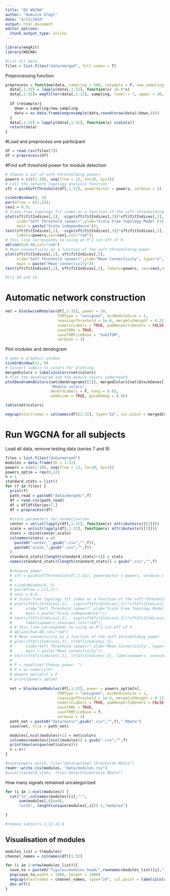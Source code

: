 ```yaml
---
title: "02 WGCNA"
author: "Dominik Klepl"
date: "4/23/2020"
output: html_document
editor_options: 
  chunk_output_type: inline
---
```


```r
library(eegkit)
library(WGCNA)

#list all data
files = list.files("data/merged", full.names = T)
```

Preprocessing function
```r
preprocess = function(data, sampling = 500, resample = F, new_sampling = 200) {
  data[,1:32] = lapply(data[,1:32], function(x) 1e-6*x)
  data[,1:32]= eegfilter(data[,1:32], sampling, lower = 7, upper = 30, method = "butter", order = 5, forwardreverse = F)
  
  if (resample){
    down = sampling/new_sampling
    data = as.data.frame(eegresample(data,round(nrow(data)/down,0)))
  }
  data[,1:32] = lapply(data[,1:32], function(x) scale(x))
  return(data)
}
```

#Load and preprocess one participant
```r
df = read.csv(files[7])
df = preprocess(df)
```

#Find soft threshold power for module detection
```r
# Choose a set of soft-thresholding powers
powers = c(c(1:10), seq(from = 12, to=20, by=2))
# Call the network topology analysis function
sft = pickSoftThreshold(df[,1:32], powerVector = powers, verbose = 5)

sizeGrWindow(9, 5)
par(mfrow = c(1,2));
cex1 = 0.9;
# Scale-free topology fit index as a function of the soft-thresholding power
plot(sft$fitIndices[,1], -sign(sft$fitIndices[,3])*sft$fitIndices[,2],
     xlab="Soft Threshold (power)",ylab="Scale Free Topology Model Fit,signed R^2",type="n",
     main = paste("Scale independence"));
text(sft$fitIndices[,1], -sign(sft$fitIndices[,3])*sft$fitIndices[,2],
     labels=powers,cex=cex1,col="red");
# this line corresponds to using an R^2 cut-off of h
abline(h=0.80,col="red")
# Mean connectivity as a function of the soft-thresholding power
plot(sft$fitIndices[,1], sft$fitIndices[,5],
     xlab="Soft Threshold (power)",ylab="Mean Connectivity", type="n",
     main = paste("Mean connectivity"))
text(sft$fitIndices[,1], sft$fitIndices[,5], labels=powers, cex=cex1,col="red")

#try 10 and 14
```

# Automatic network construction
```r
net = blockwiseModules(df[,1:32], power = 10,
                       TOMType = "unsigned", minModuleSize = 1,
                       reassignThreshold = 1e-6, mergeCutHeight = 0.22,
                       numericLabels = TRUE, pamRespectsDendro = FALSE,
                       saveTOMs = TRUE,
                       saveTOMFileBase = "Sub1TOM", 
                       verbose = 3)
```

Plot modules and dendogram
```r
# open a graphics window
sizeGrWindow(12, 9)
# Convert labels to colors for plotting
mergedColors = labels2colors(net$colors)
# Plot the dendrogram and the module colors underneath
plotDendroAndColors(net$dendrograms[[1]], mergedColors[net$blockGenes[[1]]],
                    "Module colors",
                    dendroLabels = F, hang = 0.03,
                    addGuide = TRUE, guideHang = 0.05)

table(net$colors)

eegcap(electrodes = colnames(df)[1:32], type="2d", col.point = mergedColors)
```

# Run WGCNA for all subjects

Load all data, remove testing data (series 7 and 8)

```r
files = list.files("data/merged")
modules = data.frame(ID = 1:32)
powers = c(c(1:10), seq(from = 12, to=20, by=2))
powers_optim = rep(0,12)
n = 1
standard_stats = list()
for (f in files) {
  print(f)
  path_read = paste0("data/merged/",f)
  df = read.csv(path_read)
  df = df[df$Series<7,]
  df = preprocess(df)
  
  #store parameters for normalization
  center = unlist(lapply(df[,1:32], function(x) attributes(x)[[2]]))
  scale = unlist(lapply(df[,1:32], function(x) attributes(x)[[3]]))
  stats = cbind(center,scale)
  colnames(stats) = c(
    paste0("center_",gsub(".csv","",f)),
    paste0("scale_",gsub(".csv","",f))
  )
  standard_stats[[length(standard_stats)+1]] = stats
  names(standard_stats)[length(standard_stats)] = gsub(".csv","",f)
  
  #chooose power
  # sft = pickSoftThreshold(df[,1:32], powerVector = powers, verbose = 5)
  # 
  # sizeGrWindow(9, 5)
  # par(mfrow = c(1,2));
  # cex1 = 0.9;
  # # Scale-free topology fit index as a function of the soft-thresholding power
  # plot(sft$fitIndices[,1], -sign(sft$fitIndices[,3])*sft$fitIndices[,2],
  #      xlab="Soft Threshold (power)",ylab="Scale Free Topology Model Fit,signed R^2",type="n",
  #      main = paste("Scale independence"));
  # text(sft$fitIndices[,1], -sign(sft$fitIndices[,3])*sft$fitIndices[,2],
  #      labels=powers,cex=cex1,col="red");
  # # this line corresponds to using an R^2 cut-off of h
  # abline(h=0.80,col="red")
  # # Mean connectivity as a function of the soft-thresholding power
  # plot(sft$fitIndices[,1], sft$fitIndices[,5],
  #      xlab="Soft Threshold (power)",ylab="Mean Connectivity", type="n",
  #      main = paste("Mean connectivity"))
  # text(sft$fitIndices[,1], sft$fitIndices[,5], labels=powers, cex=cex1,col="red")
  # 
  # P = readline("Choose power: ")
  # P = as.numeric(P)
  # powers_optim[n] = P
  # print(powers_optim)
  
  net = blockwiseModules(df[,1:32], power = powers_optim[n],
                       TOMType = "unsigned", minModuleSize = 1,
                       reassignThreshold = 1e-6, mergeCutHeight = 0.15,
                       numericLabels = TRUE, pamRespectsDendro = FALSE,
                       saveTOMs = TRUE,
                       saveTOMFileBase = f,
                       verbose = 3)
  path_net = paste0("data/nets/",gsub(".csv","",f),".RData")
  save(net, file = path_net)

  modules[,ncol(modules)+1] = net$colors
  colnames(modules)[ncol(modules)] = gsub(".csv","",f)
  print(max(unique(net$colors)))
  n = n+1
}

#save(powers_optim, file="data/optimal_thresholds.RData")
readr::write_csv(modules, "data/modules.csv")
#save(standard_stats, file="data/Standardize.RData")
```

How many signals remained uncategorized
```r
for (i in 2:ncol(modules)) {
  cat("\n",colnames(modules)[i],":",
      sum(modules[,i]==0),
      "with", length(unique(modules[,i]))-1,"modules")

}

#remove subjects 1,11,12,6
```

## Visualisation of modules
```r
modules_list = t(modules)
channel_names = colnames(df)[1:32]

for (i in 2:nrow(modules_list)){
  save_to = paste0("figures/modules_head/",rownames(modules_list)[i],".png")
  png(save_to,width = 1000, height = 1000)
  eegcap(electrodes = channel_names, type="2d", col.point = labels2colors(modules_list[i,]), main = "PPPPP", col.label = "white", cex.point = 9, cex.label = 1.5)
  dev.off()
}
```

